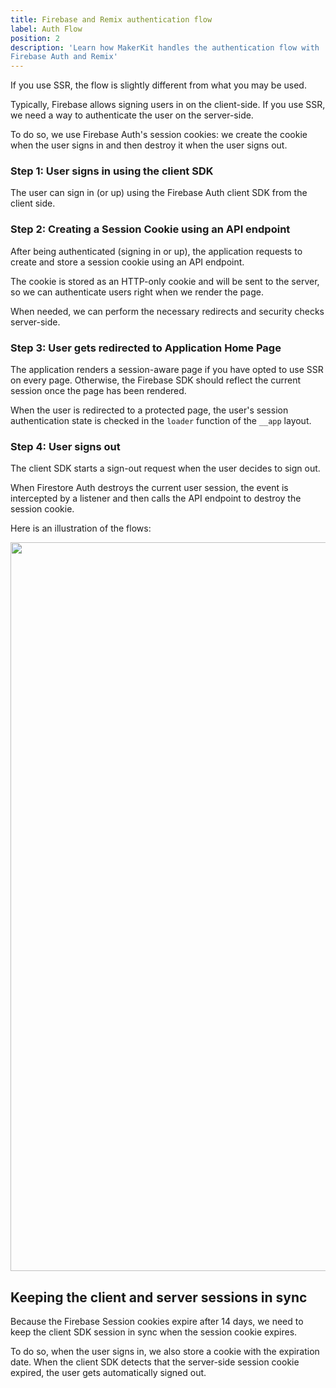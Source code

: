 ```yaml
---
title: Firebase and Remix authentication flow
label: Auth Flow
position: 2
description: 'Learn how MakerKit handles the authentication flow with
Firebase Auth and Remix'
---
```


If you use SSR, the flow is slightly different from what you may be
used.

Typically, Firebase allows signing users in on the client-side. If you use SSR,
we need a way to authenticate the user on the server-side.

To do so, we use Firebase Auth's session cookies: we create the cookie when
the user signs in and then destroy it when the user signs out.

### Step 1: User signs in using the client SDK

The user can sign in (or up) using the Firebase Auth client SDK from the client side.

### Step 2: Creating a Session Cookie using an API endpoint

After being authenticated (signing in or up), the application requests to create and store a session cookie using an API endpoint.

The cookie is stored as an HTTP-only cookie and will be sent to the server,
so we can authenticate users right when we render the page.

When needed, we can perform the necessary redirects and security checks server-side.

### Step 3: User gets redirected to Application Home Page

The application renders a session-aware page if you have opted to use SSR on every page. Otherwise, the Firebase SDK should reflect the current session once the page has been rendered.

When the user is redirected to a protected page, the user's session authentication state is checked in the `loader` function of the `__app` layout.

### Step 4: User signs out

The client SDK starts a sign-out request when the user decides to sign out.

When Firestore Auth destroys the current user session, the event is intercepted by a listener and then calls the API endpoint to destroy the session cookie.

Here is an illustration of the flows:

<Image src="/assets/images/docs/auth-flow.png" width="2344" height="1166" />

## Keeping the client and server sessions in sync

Because the Firebase Session cookies expire after 14 days, we need to keep the client SDK session in sync when the session cookie expires.

To do so, when the user signs in, we also store a cookie with the expiration date. When the client SDK detects that the server-side session cookie expired, the user gets automatically signed out.
